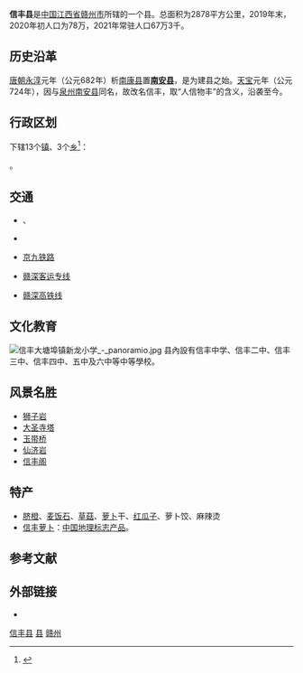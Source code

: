 {{Infobox China County
|name              = 信丰县
|shortname         =
|nickname          =
|usedname          =
|nameorigin        = 人信物丰
|image_city        = 
|image_caption     = 
|image_flag        = 
|image_seal        = 
|image_map         = Jiangxi Xinfeng.svg
|map_caption       = 信丰县在江西的位置
|Belong            = [[江西省|江西省]][[赣州市|赣州市]]
|leader_title      = 县委书记
|leader_name       = 钟旭辉
|leader_title1     = 县长
|leader_name1      = 袁炎
|established_title = 
|established_date  = 
|established_title1 = 
|established_date1 = 
|area_total        = 2878
|area_urban        = 
|area_metro        =    
|area_metro_as_of  =
|population_total  = 78
|population_as_of  = 2020
|population_density= 
|population_urban  = 
|population_urban_as_of = 
|density_urban     = 
|population_metro  = 
|population_metro_as_of =
|elevation         = 
|GDP               = 170.69亿
|GDP_as_of         = 2016
|GDPPC             = 
|Urban_GDP         =
|GDP_urban_as_of   = 
|Urban_GDPPC       =
|areacode          = 
|postcode          = 341600（嘉定镇）
|carlicense        = 赣B
|admini_division_code =
|tree              = 
|flower            = 
|website           = http://www.jxxf.gov.cn/
|footnotes         = 
}}
'''信丰县'''是[[中国|中国]][[江西省|江西省]][[赣州市|赣州市]]所辖的一个县。总面积为2878平方公里，2019年末，2020年初人口为78万，2021年常驻人口67万3千。

== 历史沿革 ==
[[唐朝|唐朝]][[永淳|永淳]]元年（公元682年）析[[南康县|南康县]]置'''[[南安县_(东吴)|南安县]]'''，是为建县之始。[[天宝_(唐朝)|天宝]]元年（公元724年），因与[[泉州_(景云)|泉州]][[南安县_(隋朝)|南安县]]同名，故改名信丰，取“人信物丰”的含义，沿袭至今。

== 行政区划 ==
{{PAGENAMEBASE}}下辖13个[[行政建制镇|镇]]、3个[[乡_(中华人民共和国)|乡]]<ref>{{PRC admin/ref sgc|36/07/22}}</ref>：

{{PRC admin/children|36/07/22}}。

== 交通 ==
*{{中国国道名|105}}、{{中国国道名|357}}
*{{中国高速公路名|G45|[[赣粤高速公路|赣粤高速公路]]}}
*{{rint|cn|rail}}[[京九铁路|京九铁路]]
*{{rint|cn|crh}}[[赣深客运专线|赣深客运专线]]
*{{rint|cn|rail}}[[赣深高铁线|赣深高铁线]]

== 文化教育 ==
[[File:信丰大塘埠镇新龙小学_-_panoramio.jpg|thumb]]
县內設有信丰中学、信丰二中、信丰三中、信丰四中、五中及六中等中等學校。

== 风景名胜 ==
*[[狮子岩|狮子岩]]
*[[大圣寺塔|大圣寺塔]]
*[[玉带桥_(信丰)|玉带桥]]
*[[仙济岩|仙济岩]]
*[[信丰阁|信丰阁]]

== 特产 ==
* [[脐橙|脐橙]]、[[麦饭石|麦饭石]]、[[草菇|草菇]]、[[萝卜|萝卜]]干、[[红瓜子|红瓜子]]、萝卜饺、麻辣烫
* [[信丰萝卜|信丰萝卜]]：[[中国地理标志产品|中国地理标志产品]]。

== 参考文献 ==
{{reflist}}

== 外部链接 ==
* {{Official website|http://www.jxxf.gov.cn/|name=信丰县人民政府}}

{{信丰县行政区划}}
{{赣州市行政区划}}
{{江西行政区划}}

[[category:信丰县|]]
[[category:赣州区县市|县]]
[[category:江西省县份|赣州]]